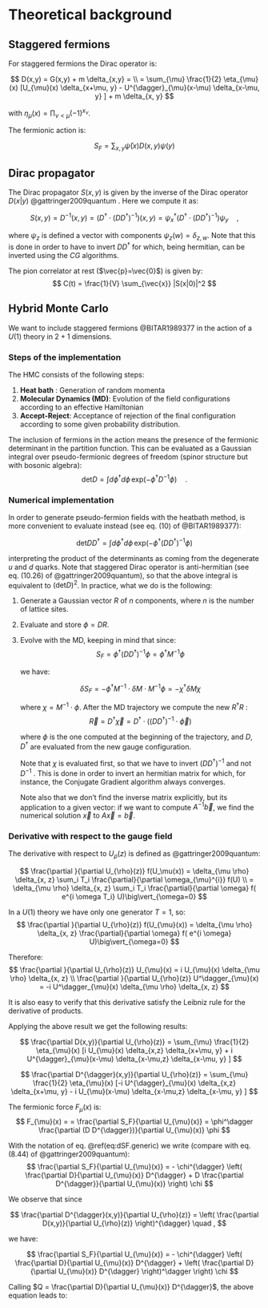 # Theoretical background

## Staggered fermions

For staggered fermions the Dirac operator is:

$$
D(x,y) = G(x,y) + m \delta_{x,y} = \\ 
=  \sum_{\mu} \frac{1}{2} \eta_{\mu}(x) 
    [U_{\mu}(x) \delta_{x+\mu, y} -
     U^{\dagger}_{\mu}(x-\mu) \delta_{x-\mu, y} ]
+ m \delta_{x, y}
$$

with $\eta_{\mu}(x) = \prod_{\nu<\mu} (-1)^{x_{\nu}}$.

The fermionic action is:

$$
S_F = \sum_{x, y} \bar{\psi}(x) D(x,y) \psi(y)
$$

## Dirac propagator

The Dirac propagator $S(x,y)$ is given by the inverse of the Dirac operator $D(x|y)$ @gattringer2009quantum . Here we compute it as:

$$
S(x, y) 
= D^{-1}(x, y) 
= (D^{\dagger} \cdot (D D^{\dagger})^{-1} )(x,y)
= \psi_x^{\dagger} (D^{\dagger} \cdot (D D^{\dagger})^{-1} ) \psi_y
\quad ,
$$

where $\psi_z$ is defined a vector with components $\psi_z(w)=\delta_{z,w}$. Note that this is done in order to have to invert $D D^{\dagger}$ for which, being hermitian, can be inverted using the $CG$ algorithms.

The pion correlator at rest ($\vec{p}=\vec{0}$) is given by:
$$
C(t) = \frac{1}{V} \sum_{\vec{x}} |S(x|0)|^2
$$


## Hybrid Monte Carlo

We want to include staggered fermions @BITAR1989377 in the action of a $U(1)$ theory in $2+1$ dimensions.

### Steps of the implementation

The HMC consists of the following steps:

1. **Heat bath** : Generation of random momenta
2. **Molecular Dynamics (MD)**: Evolution of the field configurations according to an effective Hamiltonian
3. **Accept-Reject**: Acceptance of rejection of the final configuration according to some given probability distribution.

The inclusion of fermions in the action means the presence of the fermionic determinant in the partition function. 
This can be evaluated as a Gaussian integral over pseudo-fermionic degrees of freedom (spinor structure but with bosonic algebra):
$$
\text{det} D = 
\int d \phi^{\dagger} d \phi 
\, \text{exp}(-\phi^{\dagger} D^{-1} \phi)
\quad .
$$

### Numerical implementation

In order to generate pseudo-fermion fields with the heatbath method, is more convenient to evaluate instead (see eq. (10) of @BITAR1989377):

$$
\text{det} D D^{\dagger} = 
\int d \phi^{\dagger} d \phi 
\, \text{exp}(-\phi^{\dagger} (D D^{\dagger})^{-1} \phi)
$$

interpreting the product of the determinants as coming from the degenerate $u$ and $d$ quarks. 
Note that staggered Dirac operator is anti-hermitian (see eq. (10.26) of @gattringer2009quantum), so that the above integral is equivalent to $(\text{det} D)^2$.
In practice, what we do is the following:

1. Generate a Gaussian vector $R$ of $n$ components, where $n$ is the number of lattice sites.
2. Evaluate and store $\phi = D R$.
3. Evolve with the MD, keeping in mind that since:
    $$
    S_F = 
    \phi^{\dagger} (D D^{\dagger})^{-1} \phi = 
    \phi^{\dagger} M^{-1} \phi
    $$
    
    we have:
    
    $$
    \delta S_F 
    = - \phi^{\dagger} M^{-1} \cdot \delta M \cdot M^{-1} \phi 
    = - \chi^{\dagger} \delta M \chi
    $$
    
    where $\chi = M^{-1} \cdot \phi$. After the MD trajectory we compute the new $R^{\dagger} R$ :
    $$
    \vec{R} = D^{\dagger} \vec{\chi} 
    = D^{\dagger} \cdot ( (D D^{\dagger})^{-1} \cdot \vec{\phi})
    $$
    
    where $\phi$ is the one computed at the beginning of the trajectory, and $D$, $D^{\dagger}$ are evaluated from the new gauge configuration. 
    
    Note that $\chi$ is evaluated first, so that we have to invert $(D D^{\dagger})^{-1}$ and not $D^{-1}$ .  This is done in order to invert an hermitian matrix for which, for instance, the Conjugate Gradient algorithm always converges.
    
    Note also that we don't find the inverse matrix explicitly, but its application to a given vector: if we want to compute $A^{-1} \vec{b}$, we find the numerical solution $\vec{x}$ to $A \vec{x} = \vec{b}$.
    


### Derivative with respect to the gauge field

The derivative with respect to $U_{\rho}(z)$ is defined as @gattringer2009quantum:

$$
\frac{\partial }{\partial U_{\rho}(z)} f(U_\mu(x))
= \delta_{\mu \rho} \delta_{x, z} \sum_i T_i \frac{\partial}{\partial \omega_{\mu}^{i}} f(U)
\\
=  \delta_{\mu \rho} \delta_{x, z}  \sum_i T_i \frac{\partial}{\partial \omega} 
f( e^{i \omega T_i} U)\big\vert_{\omega=0}
$$

In a $U(1)$ theory we have only one generator $T=1$, so:
$$
\frac{\partial }{\partial U_{\rho}(z)} f(U_{\mu}(x))
=  \delta_{\mu \rho} \delta_{x, z}  \frac{\partial}{\partial \omega} f( e^{i \omega} U)\big\vert_{\omega=0}
$$

Therefore:
$$
\frac{\partial }{\partial U_{\rho}(z)} U_{\mu}(x) = 
i U_{\mu}(x) \delta_{\mu \rho} \delta_{x, z}
\\
\frac{\partial }{\partial U_{\rho}(z)} U^\dagger_{\mu}(x) = 
-i U^\dagger_{\mu}(x) \delta_{\mu \rho} \delta_{x, z}
$$

It is also easy to verify that this derivative satisfy the Leibniz rule for the derivative of products.

Applying the above result we get the following results:

$$
\frac{\partial D(x,y)}{\partial U_{\rho}(z)} 
=  \sum_{\mu} \frac{1}{2} \eta_{\mu}(x) 
    [i U_{\mu}(x) \delta_{x,z} \delta_{x+\mu, y}
     + i U^{\dagger}_{\mu}(x-\mu) \delta_{x-\mu,z} \delta_{x-\mu, y} ]
$$

$$
\frac{\partial D^{\dagger}(x,y)}{\partial U_{\rho}(z)} 
=  \sum_{\mu} \frac{1}{2} \eta_{\mu}(x) 
    [-i U^{\dagger}_{\mu}(x) \delta_{x,z} \delta_{x+\mu, y}
     - i U_{\mu}(x-\mu) \delta_{x-\mu,z} \delta_{x-\mu, y} ]
$$

The fermionic force $F_{\mu}(x)$ is:
$$
F_{\mu}(x) = 
 = \frac{\partial S_F}{\partial U_{\mu}(x)}
 = \phi^\dagger \frac{\partial (D D^{\dagger})}{\partial U_{\mu}(x)} \phi
$$

With the notation of eq. \@ref(eq:dSF.generic) we write (compare with eq. (8.44) of @gattringer2009quantum):
$$
\frac{\partial S_F}{\partial U_{\mu}(x)}
= 
- \chi^{\dagger}
\left( 
\frac{\partial D}{\partial U_{\mu}(x)} D^{\dagger}
+
D \frac{\partial D^{\dagger}}{\partial U_{\mu}(x)}
\right) 
\chi
$$

We observe that since

$$
\frac{\partial D^{\dagger}(x,y)}{\partial U_{\rho}(z)} =
\left(
\frac{\partial D(x,y)}{\partial U_{\rho}(z)}
\right)^{\dagger}
\quad ,
$$

we have:


$$
\frac{\partial S_F}{\partial U_{\mu}(x)}
= 
- \chi^{\dagger}
\left( 
\frac{\partial D}{\partial U_{\mu}(x)} 
D^{\dagger}
+
\left(
\frac{\partial D}{\partial U_{\mu}(x)} 
D^{\dagger} \right)^\dagger
\right) 
\chi
$$

Calling  $Q = \frac{\partial D}{\partial U_{\mu}(x)}
D^{\dagger}$, the above equation leads to:

\begin{equation}
\frac{\partial S_F}{\partial U_{\mu}(x)}
= - \chi^{\dagger}( Q + Q^\dagger ) \chi 
= - 2 \operatorname{Re} \left( \chi^{\dagger} Q  \chi \right)
= - 2 \operatorname{Re} \left( \chi^{\dagger}  \frac{\partial D}{\partial U_{\mu}(x)} D^{\dagger}  \chi \right)
\end{equation}


